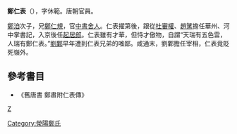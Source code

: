 {{expand|time=2015-11-08T16:41:21+00:00}}
'''鄭仁表'''（{{bd|?||?|}}），字休範。唐朝官員。

[[鄭洎|鄭洎]]次子，兄[[鄭仁規|鄭仁規]]，官[[中書舍人|中書舍人]]。仁表擢第後，跟從[[杜審權|杜審權]]、[[趙騭|趙騭]]擔任華州、河中掌書記，入京後任[[起居郎|起居郎]]。仁表雖有才華，但恃才傲物，自謂“天瑞有五色雲，人瑞有鄭仁表。”[[劉鄴|劉鄴]]早年遭到仁表兄弟的嗤鄙。咸通末，劉鄴擔任宰相，仁表竟貶死嶺外。

==參考書目==
*《舊唐書 鄭肅附仁表傳》

[[category:唐朝官員|Z]]
[[Category:滎陽鄭氏|Category:滎陽鄭氏]]